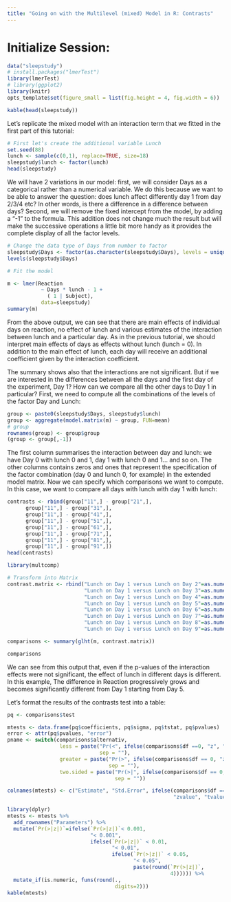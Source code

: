 ```yaml
---
title: "Going on with the Multilevel (mixed) Model in R: Contrasts"
---
```


# Initialize Session:

```r
data("sleepstudy")
# install.packages("lmerTest")
library(lmerTest)
# library(ggplot2)
library(knitr)
opts_template$set(figure_small = list(fig.height = 4, fig.width = 6)) 
```

```r
kable(head(sleepstudy))
```

Let's replicate the mixed model with an interaction term that we fitted in the first part of this tutorial: 

```r
# First let's create the additional variable Lunch
set.seed(88)
lunch <- sample(c(0,1), replace=TRUE, size=18)
sleepstudy$lunch <- factor(lunch)
head(sleepstudy)
```

We will have 2 variations in our model: first, we will consider Days as a categorical rather than a numerical variable. We do this because we want to be able to answer the question: does lunch affect differently day 1 from day 2/3/4 etc? In other words, is there a difference in a difference between days? Second, we will remove the fixed intercept from the model, by adding a "-1" to the formula. This addition does not change much the result but will make the successive operations a little bit more handy as it provides the complete display of all the factor levels. 

```r
# Change the data type of Days from number to factor
sleepstudy$Days <- factor(as.character(sleepstudy$Days), levels = unique(sleepstudy$Days))
levels(sleepstudy$Days)
```

```r
# Fit the model

m <- lmer(Reaction 
           ~ Days * lunch - 1 + 
             ( 1 | Subject), 
           data=sleepstudy)
summary(m)
```

From the above output, we can see that there are main effects of individual days on reaction, no effect of lunch and various estimates of the interaction between lunch and a particular day. As in the previous tutorial, we should interpret main effects of days as effects without lunch (lunch = 0). In addition to the main effect of lunch, each day will receive an additional coefficient given by the interaction coefficient.

The summary shows also that the interactions are not significant. But if we are interested in the differences between all the days and the first day of the experiment, Day 1? How can we compare all the other days to Day 1 in particular? First, we need to compute all the combinations of the levels of the factor Day and Lunch:

```r
group <- paste0(sleepstudy$Days, sleepstudy$lunch)
group <- aggregate(model.matrix(m) ~ group, FUN=mean)
# group
rownames(group) <- group$group
(group <- group[,-1])
```

The first column summarises the interaction between day and lunch: we have Day 0 with lunch 0 and 1, day 1 with lunch 0 and 1... and so on. The other columns contains zeros and ones that represent the specification of the factor combination (day 0 and lunch 0, for example) in the extended model matrix. Now we can specify which comparisons we want to compute. In this case, we want to compare all days with lunch with day 1 with lunch: 

```r
contrasts <- rbind(group["11",] - group["21",],
      group["11",] - group["31",],
      group["11",] - group["41",],
      group["11",] - group["51",],
      group["11",] - group["61",],
      group["11",] - group["71",],
      group["11",] - group["81",],
      group["11",] - group["91",])
head(contrasts)
```

```r
library(multcomp)

# Transform into Matrix
contrast.matrix <- rbind("Lunch on Day 1 versus Lunch on Day 2"=as.numeric(contrasts[1,]),
                         "Lunch on Day 1 versus Lunch on Day 3"=as.numeric(contrasts[2,]),
                         "Lunch on Day 1 versus Lunch on Day 4"=as.numeric(contrasts[3,]),
                         "Lunch on Day 1 versus Lunch on Day 5"=as.numeric(contrasts[4,]),
                         "Lunch on Day 1 versus Lunch on Day 6"=as.numeric(contrasts[5,]),
                         "Lunch on Day 1 versus Lunch on Day 7"=as.numeric(contrasts[6,]),
                         "Lunch on Day 1 versus Lunch on Day 8"=as.numeric(contrasts[7,]),
                         "Lunch on Day 1 versus Lunch on Day 9"=as.numeric(contrasts[8,]))

comparisons <- summary(glht(m, contrast.matrix))

comparisons
```

We can see from this output that, even if the p-values of the interaction effects were not significant, the effect of lunch in different days is different. In this example, The difference in Reaction progressively grows and becomes significantly different from Day 1 starting from Day 5. 

Let's format the results of the contrasts test into a table: 

```r
pq <- comparisons$test

mtests <- data.frame(pq$coefficients, pq$sigma, pq$tstat, pq$pvalues)
error <- attr(pq$pvalues, "error")
pname <- switch(comparisons$alternativ, 
                 less = paste("Pr(<", ifelse(comparisons$df ==0, "z", "t"), ")", 
                              sep = ""), 
                 greater = paste("Pr(>", ifelse(comparisons$df == 0, "z", "t"), ")", 
                                 sep = ""), 
                 two.sided = paste("Pr(>|", ifelse(comparisons$df == 0, "z", "t"), "|)", 
                                   sep = ""))                                   

colnames(mtests) <- c("Estimate", "Std.Error", ifelse(comparisons$df ==0, 
                                                      "zvalue", "tvalue"), pname)

library(dplyr)
mtests <- mtests %>%
  add_rownames("Parameters") %>%
  mutate(`Pr(>|z|)`=ifelse(`Pr(>|z|)`< 0.001, 
                           "< 0.001", 
                           ifelse(`Pr(>|z|)` < 0.01, 
                                  "< 0.01",
                                  ifelse(`Pr(>|z|)` < 0.05, 
                                         "< 0.05",
                                         paste(round(`Pr(>|z|)`,
                                                     4)))))) %>%
  mutate_if(is.numeric, funs(round(.,
                                   digits=2)))
kable(mtests)
```